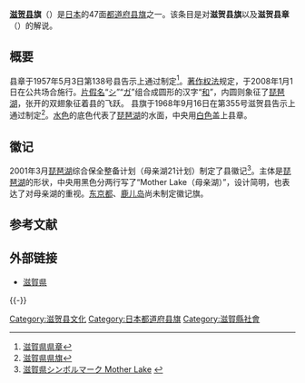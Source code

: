 {{National flag infobox
|Name = 滋贺县旗
|Article =
|Image = Flag of Shiga Prefecture.svg
|Use = 110000
|Symbol =
|Proportion = 2:3
|Adoption = 1968年9月16日
|Design = |Diminutive =
}}
'''[[滋贺县|滋贺县]]旗'''（{{jpn|j=滋賀県旗|hg=しがけんき|rm=Shika ken ki|f=}}）是[[日本|日本]]的47面[[日本都道府县旗帜|都道府县旗]]之一。该条目是对'''滋贺县旗'''以及'''滋贺县章'''（{{jpn|j=滋賀県章|hg=しがけんしょう|rm=|f=}}）的解说。

== 概要 ==
县章于1957年5月3日第138号县告示上通过制定<ref>[http://www.pref.shiga.jp/jourei/reisys/332902500138000000MH/332902500138000000MH/332902500138000000MH_j.html 滋賀県県章]{{dead link|date=2018年3月 |bot=InternetArchiveBot |fix-attempted=yes }}</ref>。[[著作权法|著作权法]]规定，于2008年1月1日在公共场合施行。[[片假名|片假名]]“[[シ|シ]]”“[[ガ|ガ]]”组合成圆形的汉字“[[和|和]]”，内圆则象征了[[琵琶湖|琵琶湖]]，张开的双翅象征着县的飞跃。
县旗于1968年9月16日在第355号滋贺县告示上通过制定<ref>[http://www.pref.shiga.jp/jourei/reisys/343902500355000000MH/343902500355000000MH/343902500355000000MH_j.html 滋賀県県旗]{{dead link|date=2018年3月 |bot=InternetArchiveBot |fix-attempted=yes }}</ref>。[[水色|水色]]的底色代表了[[琵琶湖|琵琶湖]]的水面，中央用[[白色|白色]]盖上县章。

== 徽记 ==
2001年3月[[琵琶湖|琵琶湖]]综合保全整备计划（母亲湖21计划）制定了县徽记<ref>[http://www.pref.shiga.jp/motherlake/ 滋賀県シンボルマーク Mother Lake] {{webarchive|url=https://web.archive.org/web/20130114041706/http://www.pref.shiga.jp/motherlake/ |date=2013-01-14 }}</ref>。主体是[[琵琶湖|琵琶湖]]的形状，中央用黑色分两行写了“Mother Lake（母亲湖）”，设计简明，也表达了对母亲湖的重视。[[东京都|东京都]]、[[鹿兒島縣|鹿儿岛]]尚未制定徽记旗。
== 参考文献 ==
{{Reflist}}

== 外部链接 ==
* [https://web.archive.org/web/20130116010020/http://www.pref.shiga.jp/ 滋賀県]

{{-}}
{{日本都道府县旗}}

[[Category:滋贺县文化|Category:滋贺县文化]]
[[Category:日本都道府县旗|Category:日本都道府县旗]]
[[Category:滋賀縣社會|Category:滋賀縣社會]]